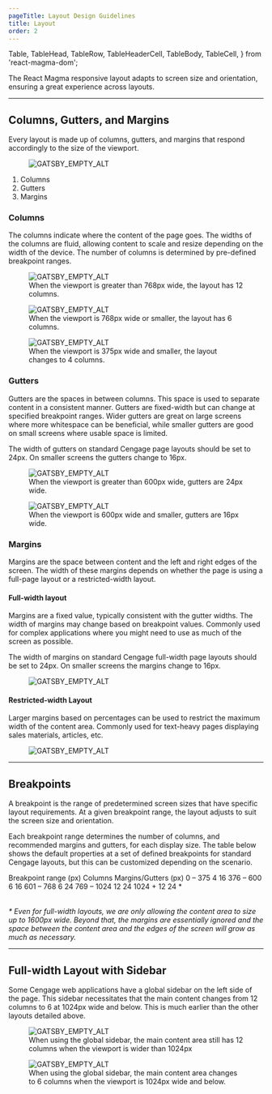 ```yaml
---
pageTitle: Layout Design Guidelines
title: Layout
order: 2
---
```


  Table,
  TableHead,
  TableRow,
  TableHeaderCell,
  TableBody,
  TableCell,
} from 'react-magma-dom';

<PageContent componentName="layout" type="design_intro">

<LeadParagraph>
  The React Magma responsive layout adapts to screen size and orientation,
  ensuring a great experience across layouts.
</LeadParagraph>

---

## Columns, Gutters, and Margins

Every layout is made up of columns, gutters, and margins that respond accordingly to the size of the viewport.

<figure>
  <img
    src="../../images/layout/columns-gutters-margins.png"
    alt="GATSBY_EMPTY_ALT"
  />
</figure>

1. Columns
2. Gutters
3. Margins

### Columns

The columns indicate where the content of the page goes. The widths of the columns are fluid, allowing content to scale and resize depending on the width of the device. The number of columns is determined by pre-defined breakpoint ranges.

<figure>
  <img src="../../images/layout/columns-12.png" alt="GATSBY_EMPTY_ALT" />
  <figcaption>
    When the viewport is greater than 768px wide, the layout has 12 columns.
  </figcaption>
</figure>

<span className="horizontal-spacer"></span>

<figure>
  <img src="../../images/layout/columns-6.png" alt="GATSBY_EMPTY_ALT" />
  <figcaption>
    When the viewport is 768px wide or smaller, the layout has 6 columns.
  </figcaption>
</figure>

<span className="horizontal-spacer"></span>

<figure>
  <img src="../../images/layout/columns-4.png" alt="GATSBY_EMPTY_ALT" />
  <figcaption>
    When the viewport is 375px wide and smaller, the layout changes to 4
    columns.
  </figcaption>
</figure>

### Gutters

Gutters are the spaces in between columns. This space is used to separate content in a consistent manner. Gutters are fixed-width but can change at specified breakpoint ranges. Wider gutters are great on large screens where more whitespace can be beneficial, while smaller gutters are good on small screens where usable space is limited.

The width of gutters on standard Cengage page layouts should be set to 24px. On smaller screens the gutters change to 16px.

<figure>
  <img src="../../images/layout/gutters-24.png" alt="GATSBY_EMPTY_ALT" />
  <figcaption>
    When the viewport is greater than 600px wide, gutters are 24px wide.
  </figcaption>
</figure>

<span className="horizontal-spacer"></span>

<figure>
  <img src="../../images/layout/gutters-16.png" alt="GATSBY_EMPTY_ALT" />
  <figcaption>
    When the viewport is 600px wide and smaller, gutters are 16px wide.
  </figcaption>
</figure>

### Margins

Margins are the space between content and the left and right edges of the screen. The width of these margins depends on whether the page is using a full-page layout or a restricted-width layout.

#### Full-width layout

Margins are a fixed value, typically consistent with the gutter widths. The width of margins may change based on breakpoint values. Commonly used for complex applications where you might need to use as much of the screen as possible.

The width of margins on standard Cengage full-width page layouts should be set to 24px. On smaller screens the margins change to 16px.

<figure>
  <img src="../../images/layout/layout-full-width.png" alt="GATSBY_EMPTY_ALT" />
</figure>

#### Restricted-width Layout

Larger margins based on percentages can be used to restrict the maximum width of the content area. Commonly used for text-heavy pages displaying sales materials, articles, etc.

<figure>
  <img
    src="../../images/layout/layout-restricted-width.png"
    alt="GATSBY_EMPTY_ALT"
  />
</figure>

---

## Breakpoints

A breakpoint is the range of predetermined screen sizes that have specific layout requirements. At a given breakpoint range, the layout adjusts to suit the screen size and orientation.

Each breakpoint range determines the number of columns, and recommended margins and gutters, for each display size. The table below shows the default properties at a set of defined breakpoints for standard Cengage layouts, but this can be customized depending on the scenario.

<Table>
  <TableHead>
    <TableRow>
      <TableHeaderCell>Breakpoint range (px)</TableHeaderCell>
      <TableHeaderCell>Columns</TableHeaderCell>
      <TableHeaderCell>Margins/Gutters (px)</TableHeaderCell>
    </TableRow>
  </TableHead>
  <TableBody>
    <TableRow>
      <TableCell>0 – 375</TableCell>
      <TableCell>4</TableCell>
      <TableCell>16</TableCell>
    </TableRow>
    <TableRow>
      <TableCell>376 – 600</TableCell>
      <TableCell>6</TableCell>
      <TableCell>16</TableCell>
    </TableRow>
    <TableRow>
      <TableCell>601 – 768</TableCell>
      <TableCell>6</TableCell>
      <TableCell>24</TableCell>
    </TableRow>
    <TableRow>
      <TableCell>769 – 1024</TableCell>
      <TableCell>12</TableCell>
      <TableCell>24</TableCell>
    </TableRow>
    <TableRow>
      <TableCell>1024 +</TableCell>
      <TableCell>12</TableCell>
      <TableCell>24 *</TableCell>
    </TableRow>
  </TableBody>
</Table>

<span className="horizontal-spacer"></span>

_\* Even for full-width layouts, we are only allowing the content area to size up to 1600px wide. Beyond that, the margins are essentially ignored and the space between the content area and the edges of the screen will grow as much as necessary._

---

## Full-width Layout with Sidebar

Some Cengage web applications have a global sidebar on the left side of the page. This sidebar necessitates that the main content changes from 12 columns to 6 at 1024px wide and below. This is much earlier than the other layouts detailed above.

<figure>
  <img
    src="../../images/layout/layout-with-sidebar.png"
    alt="GATSBY_EMPTY_ALT"
  />
  <figcaption>
    When using the global sidebar, the main content area still has 12 columns
    when the viewport is wider than 1024px
  </figcaption>
</figure>

<span className="horizontal-spacer"></span>

<figure>
  <img
    src="../../images/layout/layout-with-sidebar-1024.png"
    alt="GATSBY_EMPTY_ALT"
  />
  <figcaption>
    When using the global sidebar, the main content area changes to 6 columns
    when the viewport is 1024px wide and below.
  </figcaption>
</figure>

<span className="horizontal-spacer"></span>

</PageContent>
